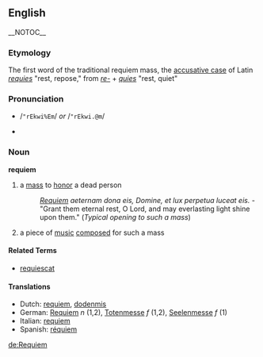 ==English== {{wikipedia}} __NOTOC__
===Etymology===
The first word of the traditional requiem mass, the [[accusative case]] of Latin ''[[requies]]'' "rest, repose," from ''[[re-]]'' + ''[[quies]]'' "rest, quiet" 

=== Pronunciation ===
*{{SAMPA}} /<tt>"rEkwi%Em</tt>/ ''or'' /<tt>"rEkwi.@m</tt>/
*{{IPA|/ˈrɛkwiˌɛm/ ''or'' /ˈrɛkwi.əm/}}

===Noun===
'''requiem'''
# a [[mass]] to [[honor]] a dead person
#: ''[[Requiem]] aeternam dona eis, Domine, et lux perpetua luceat eis.'' - "Grant them eternal rest, O Lord, and may everlasting light shine upon them." (''Typical opening to such a mass'')
# a piece of [[music]] [[composed]] for such a mass

==== Related Terms ====
*[[requiescat]]

==== Translations ====
{{top}}
*Dutch: [[requiem#Dutch|requiem]], [[dodenmis]]
*German: [[Requiem]] ''n'' (1,2), [[Totenmesse]] ''f'' (1,2), [[Seelenmesse]] ''f'' (1)
*Italian: [[requiem#Italian|requiem]]
*Spanish: [[réquiem]] 
{{bottom}}

[[de:Requiem]]